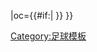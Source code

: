 {{fb team |t=瓦滕沙伊德|tan=瓦滕沙伊德足球俱乐部|tc=GER|abb={{#if:{{{abb|}}}|W09}}|oc={{#if:{{{oc|}}}|{{{oc}}} }} }}<!--
--><noinclude>[[Category:足球模板]]</noinclude>